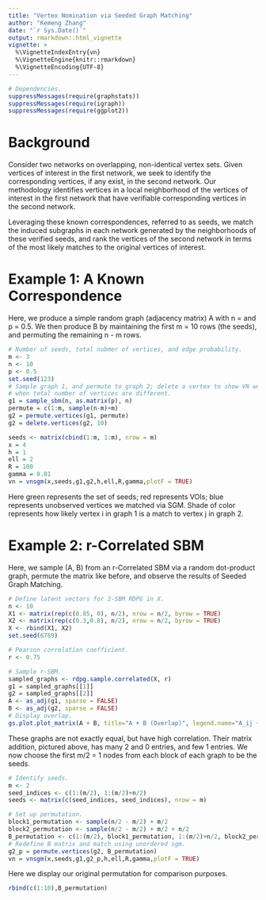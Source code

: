 ```yaml
---
title: "Vertex Nomination via Seeded Graph Matching"
author: "Kemeng Zhang"
date: "`r Sys.Date()`"
output: rmarkdown::html_vignette
vignette: >
  %\VignetteIndexEntry{vn}
  %\VignetteEngine{knitr::rmarkdown}
  %\VignetteEncoding{UTF-8}
---
```


```r
# Dependencies.
suppressMessages(require(graphstats))
suppressMessages(require(igraph))
suppressMessages(require(ggplot2))
```


# Background

Consider two networks on overlapping, non-identical vertex sets.  Given vertices of interest in the first network, we seek to identify the corresponding vertices, if any exist, in the second network. Our methodology identifies vertices in a local neighborhood of the vertices of interest in the first network that have verifiable corresponding vertices in the second network. 

Leveraging these known correspondences, referred to as seeds, we match the induced subgraphs in each network generated by the neighborhoods of these verified seeds, and rank the vertices of the second network in terms of the most likely matches to the original vertices of interest.


# Example 1: A Known Correspondence

Here, we produce a simple random graph (adjacency matrix) A with n =  and p = 0.5. We then produce B by maintaining the first m = 10 rows (the seeds), and permuting the remaining n - m rows.

```r

# Number of seeds, total nubmer of vertices, and edge probability.
m <- 3
n <- 10
p <- 0.5
set.seed(123)
# Sample graph 1, and permute to graph 2; delete a vertex to show VN works
# when total number of vertices are different.
g1 = sample_sbm(n, as.matrix(p), n)
permute = c(1:m, sample(n-m)+m)
g2 = permute.vertices(g1, permute)
g2 = delete.vertices(g2, 10)

seeds <- matrix(cbind(1:m, 1:m), nrow = m)
x = 4
h = 1
ell = 2
R = 100
gamma = 0.01
vn = vnsgm(x,seeds,g1,g2,h,ell,R,gamma,plotF = TRUE)
```

Here green represents the set of seeds; red represents VOIs; blue represents unobserved vertices we matched via SGM. Shade of color represents how likely vertex i in graph 1 is a match to vertex j in graph 2.


# Example 2: r-Correlated SBM

Here, we sample (A, B) from an r-Correlated SBM via a random dot-product graph, permute the matrix like before, and observe the results of Seeded Graph Matching.

```r
# Define latent vectors for 2-SBM RDPG in X.
n <- 10
X1 <- matrix(rep(c(0.85, 0), n/2), nrow = n/2, byrow = TRUE)
X2 <- matrix(rep(c(0.3,0.8), n/2), nrow = n/2, byrow = TRUE)
X <- rbind(X1, X2)
set.seed(6789)

# Pearson correlation coefficient.
r <- 0.75

# Sample r-SBM.
sampled_graphs <- rdpg.sample.correlated(X, r)
g1 = sampled_graphs[[1]]
g2 = sampled_graphs[[2]]
A <- as_adj(g1, sparse = FALSE)
B <- as_adj(g2, sparse = FALSE)
# Display overlap.
gs.plot.plot_matrix(A + B, title="A + B (Overlap)", legend.name="A_ij + B_ij")
```

These graphs are not exactly equal, but have high correlation. Their matrix addition, pictured above, has many 2 and 0 entries, and few 1 entries. We now choose the first m/2 = 1 nodes from each block of each graph to be the seeds.

```r

# Identify seeds.
m <- 2
seed_indices <- c(1:(m/2), 1:(m/2)+n/2)
seeds <- matrix(c(seed_indices, seed_indices), nrow = m)

# Set up permutation.
block1_permutation <- sample(n/2 - m/2) + m/2
block2_permutation <- sample(n/2 - m/2) + m/2 + n/2
B_permutation <- c(1:(m/2), block1_permutation, 1:(m/2)+n/2, block2_permutation)
# Redefine B matrix and match using unordered sgm.
g2_p = permute.vertices(g2, B_permutation)
vn = vnsgm(x,seeds,g1,g2_p,h,ell,R,gamma,plotF = TRUE)
```

Here we display our original permutation for comparison purposes.
```r
rbind(c(1:10),B_permutation)
```







